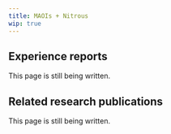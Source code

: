 ---
title: MAOIs + Nitrous
wip: true
---

## Experience reports

This page is still being written.

## Related research publications

This page is still being written.

